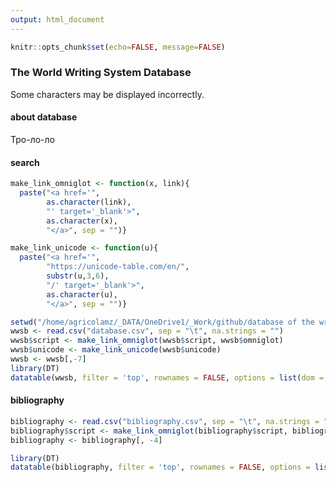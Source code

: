 ```yaml
---
output: html_document
---
```


```r
knitr::opts_chunk$set(echo=FALSE, message=FALSE)
```

###  The World Writing System Database {.tabset .tabset-fade .tabset-pills}
Some characters may be displayed incorrectly.

#### about database
Тро-ло-ло

#### search
```r
make_link_omniglot <- function(x, link){
  paste("<a href='",
        as.character(link),
        "' target='_blank'>",
        as.character(x),
        "</a>", sep = "")}

make_link_unicode <- function(u){
  paste("<a href='",
        "https://unicode-table.com/en/",
        substr(u,3,6),
        "/' target='_blank'>",
        as.character(u),
        "</a>", sep = "")}

setwd("/home/agricolamz/_DATA/OneDrive1/_Work/github/database of the writing systems")
wwsb <- read.csv("database.csv", sep = "\t", na.strings = "")
wwsb$script <- make_link_omniglot(wwsb$script, wwsb$omniglot)
wwsb$unicode <- make_link_unicode(wwsb$unicode)
wwsb <- wwsb[,-7]
library(DT)
datatable(wwsb, filter = 'top', rownames = FALSE, options = list(dom = 'tip'), escape = FALSE)
```

#### bibliography
```r
bibliography <- read.csv("bibliography.csv", sep = "\t", na.strings = "")
bibliography$script <- make_link_omniglot(bibliography$script, bibliography$omniglot)
bibliography <- bibliography[, -4]

library(DT)
datatable(bibliography, filter = 'top', rownames = FALSE, options = list(autoWidth = FALSE), escape = FALSE)
```
